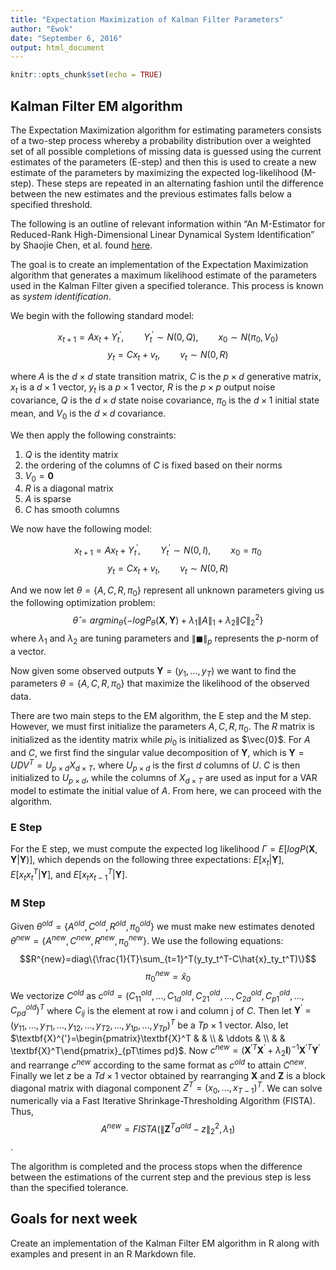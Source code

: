 ---
title: "Expectation Maximization of Kalman Filter Parameters"
author: "Ewok"
date: "September 6, 2016"
output: html_document
---

```{r setup, include=FALSE}
knitr::opts_chunk$set(echo = TRUE)
```

## Kalman Filter EM algorithm

The Expectation Maximization algorithm for estimating parameters consists of a two-step process whereby a probability distribution over a weighted set of all possible completions of missing data is guessed using the current estimates of the parameters (E-step) and then this is used to create a new estimate of the parameters by maximizing the expected log-likelihood (M-step). These steps are repeated in an alternating fashion until the difference between the new estimates and the previous estimates falls below a specified threshold.

The following is an outline of relevant information within "An M-Estimator for Reduced-Rank High-Dimensional Linear Dynamical System Identification" by Shaojie Chen, et al. found [here](http://arxiv.org/pdf/1509.03927v1.pdf).

The goal is to create an implementation of the Expectation Maximization algorithm that generates a maximum likelihood estimate of the parameters used in the Kalman Filter given a specified tolerance. This process is known as _system identification_.

We begin with the following standard model:

$$x_{t+1} = Ax_{t}+Y_{t}^{'},\qquad Y_{t}^{'}\sim N(0,Q),\qquad x_0\sim N(\pi_0,V_0)$$
$$y_t = Cx_t+v_t,\qquad v_t\sim N(0,R)$$

where $A$ is the $d\times d$ state transition matrix, $C$ is the $p\times d$ generative matrix, $x_t$ is a $d\times 1$ vector, $y_t$ is a $p\times 1$ vector, $R$ is the $p\times p$ output noise covariance, $Q$ is the $d\times d$ state noise covariance, $\pi_0$ is the $d\times 1$ initial state mean, and $V_0$ is the $d\times d$ covariance.

We then apply the following constraints:  

1) $Q$ is the identity matrix  
2) the ordering of the columns of $C$ is fixed based on their norms  
3) $V_0 = \textbf{0}$  
4) $R$ is a diagonal matrix  
5) $A$ is sparse  
6) $C$ has smooth columns  

We now have the following model:

$$x_{t+1} = Ax_{t}+Y_{t}^{'},\qquad Y_{t}^{'}\sim N(0,I),\qquad x_0=\pi_0$$
$$y_t = Cx_t+v_t,\qquad v_t\sim N(0,R)$$

And we now let $\theta=\{A,C,R,\pi_0\}$ represent all unknown parameters giving us the following optimization problem:
$$\hat{\theta}=argmin_{\theta}\{-log P_{\theta}(\textbf{X},\textbf{Y})+\lambda_1\lVert A\rVert_1+\lambda_2\lVert C\rVert_2^2\}$$
where $\lambda_1$ and $\lambda_2$ are tuning parameters and $\lVert \blacksquare \rVert_p$ represents the $p$-norm of a vector.

Now given some observed outputs $\textbf{Y}=(y_1,...,y_T)$ we want to find the parameters $\theta=\{A,C,R,\pi_0\}$ that maximize the likelihood of the observed data.

There are two main steps to the EM algorithm, the E step and the M step. However, we must first initialize the parameters $A,C,R,\pi_0$. The $R$ matrix is initialized as the identity matrix while $pi_0$ is initialized as $\vec{0}$. For $A$ and $C$, we first find the singular value decomposition of $\textbf{Y}$, which is $\textbf{Y}=UDV^T = U_{p\times d}X_{d\times T}$, where $U_{p\times d}$ is the first $d$ columns of $U$. $C$ is then initialized to $U_{p\times d}$, while the columns of $X_{d\times T}$ are used as input for a VAR model to estimate the initial value of $A$. From here, we can proceed with the algorithm.

### E Step
For the E step, we must compute the expected log likelihood $\Gamma = E[log P(\textbf{X},\textbf{Y}|\textbf{Y})]$, which depends on the following three expectations: $E[x_t|\textbf{Y}]$, $E[x_tx_t^T|\textbf{Y}]$, and $E[x_tx_{t-1}^T|\textbf{Y}]$.

### M Step
Given $\theta^{old}=\{A^{old},C^{old},R^{old},\pi_0^{old}\}$ we must make new estimates denoted $\theta^{new}=\{A^{new},C^{new},R^{new},\pi_0^{new}\}$. We use the following equations:
$$R^{new}=diag\{\frac{1}{T}\sum_{t=1}^T(y_ty_t^T-C\hat{x}_ty_t^T)\}$$
$$\pi_0^{new}=\hat{x}_0$$
We vectorize $C^{old}$ as $c^{old}=(C_{11}^{old},...,C_{1d}^{old},C_{21}^{old},...,C_{2d}^{old},C_{p1}^{old},...,C_{pd}^{old})^T$ where $C_{ij}$ is the element at row i and column j of $C$. Then let $\textbf{Y}^{'}=(y_{11},...,y_{T1},...,y_{12},...,y_{T2},...,y_{1p},...,y_{Tp})^T$ be a $Tp\times 1$ vector. Also, let $\textbf{X}^{'}=\begin{pmatrix}\textbf{X}^T & & \\ & \ddots & \\ & & \textbf{X}^T\end{pmatrix}_{pT\times pd}$. Now $c^{new}=(\textbf{X}^{'T}\textbf{X}^{'}+\lambda_2\textbf{I})^{-1}\textbf{X}^{'T}\textbf{Y}^{'}$ and rearrange $c^{new}$ according to the same format as $c^{old}$ to attain $C^{new}$.
Finally we let $z$ be a $Td\times 1$ vector obtained by rearranging $\textbf{X}$ and $\textbf{Z}$ is a block diagonal matrix with diagonal component $Z^T=(x_0,...,x_{T-1})^T$. We can solve numerically via a Fast Iterative Shrinkage-Thresholding Algorithm (FISTA). Thus, $$A^{new}=FISTA(\lVert \textbf{Z}^Ta^{old}-z\rVert_2^2, \lambda_1)$$.

The algorithm is completed and the process stops when the difference between the estimations of the current step and the previous step is less than the specified tolerance.

## Goals for next week

Create an implementation of the Kalman Filter EM algorithm in R along with examples and present in an R Markdown file.